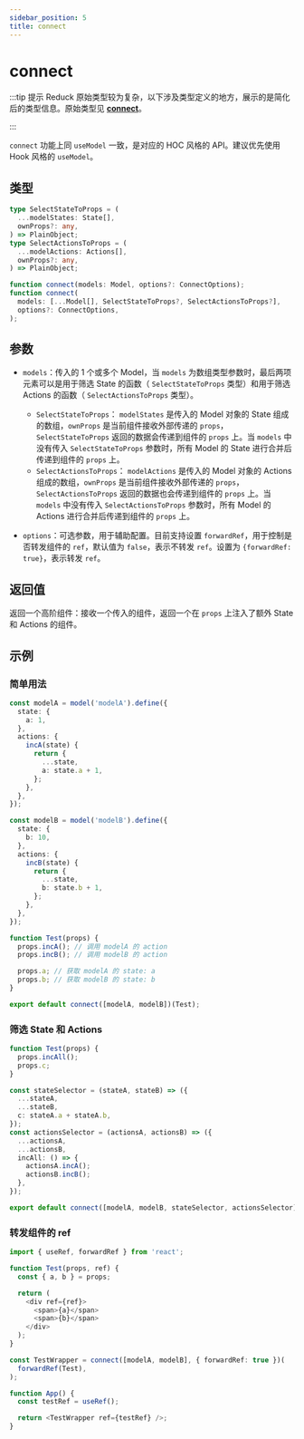 ```yaml
---
sidebar_position: 5
title: connect
---
```

# connect


<ReduckTip />

:::tip 提示
Reduck 原始类型较为复杂，以下涉及类型定义的地方，展示的是简化后的类型信息。原始类型见 [**connect**](https://github.com/modern-js-dev/reduck/blob/main/packages/react/src/connect.ts)。

:::

`connect` 功能上同 `useModel` 一致，是对应的 HOC 风格的 API。建议优先使用 Hook 风格的 `useModel`。

## 类型

```ts
type SelectStateToProps = (
  ...modelStates: State[],
  ownProps?: any,
) => PlainObject;
type SelectActionsToProps = (
  ...modelActions: Actions[],
  ownProps?: any,
) => PlainObject;

function connect(models: Model, options?: ConnectOptions);
function connect(
  models: [...Model[], SelectStateToProps?, SelectActionsToProps?],
  options?: ConnectOptions,
);
```

## 参数

- `models`：传入的 1 个或多个 Model，当 `models` 为数组类型参数时，最后两项元素可以是用于筛选 State 的函数（ `SelectStateToProps` 类型）和用于筛选 Actions 的函数（ `SelectActionsToProps` 类型）。
  - `SelectStateToProps`： `modelStates` 是传入的 Model 对象的 State 组成的数组，`ownProps` 是当前组件接收外部传递的 `props`，`SelectStateToProps` 返回的数据会传递到组件的 `props` 上。当 `models` 中没有传入 `SelectStateToProps` 参数时，所有 Model 的 State 进行合并后传递到组件的 `props` 上。
  - `SelectActionsToProps`： `modelActions` 是传入的 Model 对象的 Actions 组成的数组，`ownProps` 是当前组件接收外部传递的 `props`，`SelectActionsToProps` 返回的数据也会传递到组件的 `props` 上。当 `models` 中没有传入 `SelectActionsToProps` 参数时，所有 Model 的 Actions 进行合并后传递到组件的 `props` 上。

- `options`：可选参数，用于辅助配置。目前支持设置 `forwardRef`，用于控制是否转发组件的 `ref`，默认值为 `false`，表示不转发 `ref`。设置为 `{forwardRef: true}`，表示转发 `ref`。

## 返回值

返回一个高阶组件：接收一个传入的组件，返回一个在 `props` 上注入了额外 State 和 Actions 的组件。

## 示例

### 简单用法

```ts
const modelA = model('modelA').define({
  state: {
    a: 1,
  },
  actions: {
    incA(state) {
      return {
        ...state,
        a: state.a + 1,
      };
    },
  },
});

const modelB = model('modelB').define({
  state: {
    b: 10,
  },
  actions: {
    incB(state) {
      return {
        ...state,
        b: state.b + 1,
      };
    },
  },
});

function Test(props) {
  props.incA(); // 调用 modelA 的 action
  props.incB(); // 调用 modelB 的 action

  props.a; // 获取 modelA 的 state: a
  props.b; // 获取 modelB 的 state: b
}

export default connect([modelA, modelB])(Test);
```

### 筛选 State 和 Actions

```ts
function Test(props) {
  props.incAll();
  props.c;
}

const stateSelector = (stateA, stateB) => ({
  ...stateA,
  ...stateB,
  c: stateA.a + stateA.b,
});
const actionsSelector = (actionsA, actionsB) => ({
  ...actionsA,
  ...actionsB,
  incAll: () => {
    actionsA.incA();
    actionsB.incB();
  },
});

export default connect([modelA, modelB, stateSelector, actionsSelector])(Test);
```

### 转发组件的 ref

```ts
import { useRef, forwardRef } from 'react';

function Test(props, ref) {
  const { a, b } = props;

  return (
    <div ref={ref}>
      <span>{a}</span>
      <span>{b}</span>
    </div>
  );
}

const TestWrapper = connect([modelA, modelB], { forwardRef: true })(
  forwardRef(Test),
);

function App() {
  const testRef = useRef();

  return <TestWrapper ref={testRef} />;
}
```
